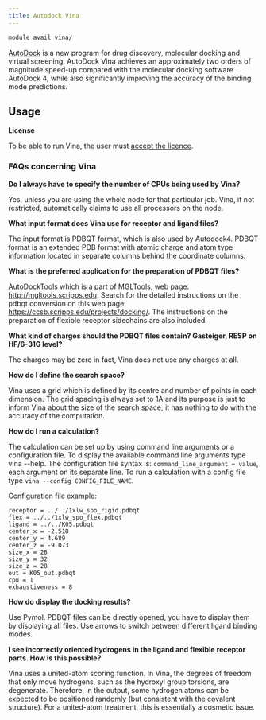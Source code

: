 ```yaml
---
title: Autodock Vina
---
```

```bash
module avail vina/
```

[AutoDock](https://vina.scripps.edu/) is a new program for drug discovery, molecular docking and virtual screening. AutoDock Vina achieves an approximately two orders of magnitude speed-up compared with the molecular docking software AutoDock 4, while also significantly improving the accuracy of the binding mode predictions.  

## Usage

**License**

To be able to run Vina, the user must [accept the licence](https://signup.e-infra.cz/allfed/registrar/?vo=meta&group=lic_vina). 

### FAQs concerning Vina

**Do I always have to specify the number of CPUs being used by Vina?**

Yes, unless you are using the whole node for that particular job. Vina, if not restricted, automatically claims to use all processors on the node.

**What input format does Vina use for receptor and ligand files?**

The input format is PDBQT format, which is also used by Autodock4. PDBQT format is an extended PDB format with atomic charge and atom type information located in separate columns behind the coordinate columns.

**What is the preferred application for the preparation of PDBQT files?**

AutoDockTools which is a part of MGLTools, web page: http://mgltools.scripps.edu. Search for the detailed instructions on the pdbqt conversion on this web page: https://ccsb.scripps.edu/projects/docking/. The instructions on the preparation of flexible receptor sidechains are also included.

**What kind of charges should the PDBQT files contain? Gasteiger, RESP on HF/6-31G level?**

The charges may be zero in fact, Vina does not use any charges at all.

**How do I define the search space?**

Vina uses a grid which is defined by its centre and number of points in each dimension. The grid spacing is always set to 1A and its purpose is just to inform Vina about the size of the search space; it has nothing to do with the accuracy of the computation.

**How do I run a calculation?**

The calculation can be set up by using command line arguments or a configuration file. To display the available command line arguments type vina --help. The configuration file syntax is: `command_line_argument = value`, each argument on its separate line. To run a calculation with a config file type `vina --config CONFIG_FILE_NAME`.

Configuration file example:

```
receptor = ../../1xlw_spo_rigid.pdbqt
flex = ../../1xlw_spo_flex.pdbqt
ligand = ../../K05.pdbqt
center_x = -2.518
center_y = 4.689
center_z = -9.073
size_x = 28
size_y = 32
size_z = 28
out = K05_out.pdbqt
cpu = 1
exhaustiveness = 8
```

**How do display the docking results?** 

Use Pymol. PDBQT files can be directly opened, you have to display them by displaying all files. Use arrows to switch between different ligand binding modes.

**I see incorrectly oriented hydrogens in the ligand and flexible receptor parts. How is this possible?**

Vina uses a united-atom scoring function. In Vina, the degrees of freedom that only move hydrogens, such as the hydroxyl group torsions, are degenerate. Therefore, in the output, some hydrogen atoms can be expected to be positioned randomly (but consistent with the covalent structure). For a united-atom treatment, this is essentially a cosmetic issue. 
